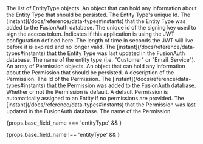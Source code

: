
<APIBlock>
  <APIField name={props.base_field_name} type="Array" renderif={props.base_field_name !== 'entityType'}>
    The list of EntityType objects.
  </APIField>
  <APIField name={props.base_field_name + ".data"} type="Object">
    An object that can hold any information about the Entity Type that should be persisted.
  </APIField>
  <APIField name={props.base_field_name + ".id"} type="UUID">
    The Entity Type's unique Id.
  </APIField>
  <APIField name={props.base_field_name + ".insertInstant"} type="Long">
    The [instant](/docs/reference/data-types#instants) that the Entity Type was added to the FusionAuth database.
  </APIField>
  <APIField name={props.base_field_name + ".jwtConfiguration.accessTokenKeyId"} type="UUID">
    The unique id of the signing key used to sign the access token.
  </APIField>
  <APIField name={props.base_field_name + ".jwtConfiguration.enabled"} type="Boolean">
    Indicates if this application is using the JWT configuration defined here.
  </APIField>
  <APIField name={props.base_field_name + ".jwtConfiguration.timeToLiveInSeconds"} type="Integer">
    The length of time in seconds the JWT will live before it is expired and no longer valid.
  </APIField>
  <APIField name={props.base_field_name + ".lastUpdateInstant"} type="Long">
    The [instant](/docs/reference/data-types#instants) that the Entity Type was last updated in the FusionAuth database.
  </APIField>
  <APIField name={props.base_field_name + ".name"} type="Long">
    The name of the entity type (i.e. "Customer" or "Email_Service").
  </APIField>
  <APIField name={props.base_field_name + ".permissions"} type="Array">
    An array of Permission objects.
  </APIField>
  <APIField name={props.base_field_name + ".permissions[x].data"} type="Object">
    An object that can hold any information about the Permission that should be persisted.
  </APIField>
  <APIField name={props.base_field_name + ".permissions[x].description"} type="String">
    A description of the Permission.
  </APIField>
  <APIField name={props.base_field_name + ".permissions[x].id"} type="UUID">
    The Id of the Permission.
  </APIField>
  <APIField name={props.base_field_name + ".permissions[x].insertInstant"} type="Long">
    The [instant](/docs/reference/data-types#instants) that the Permission was added to the FusionAuth database.
  </APIField>
  <APIField name={props.base_field_name + ".permissions[x].isDefault"} type="Boolean">
    Whether or not the Permission is default. A default Permission is automatically assigned to an Entity if no permissions are provided.
  </APIField>
  <APIField name={props.base_field_name + ".permissions[x].lastUpdateInstant"} type="Long">
    The [instant](/docs/reference/data-types#instants) that the Permission was last updated in the FusionAuth database.
  </APIField>
  <APIField name={props.base_field_name + ".permissions[x].name"} type="String">
    The name of the Permission.
  </APIField>
</APIBlock>

{props.base_field_name === 'entityType' && <JSON title="Example Response JSON for a Single Entity Type" src="entity-types/response.json" /> }

{props.base_field_name !== 'entityType' && <JSON title="Example Response JSON for all Entity Types" src="entity-types/responses.json" /> }
